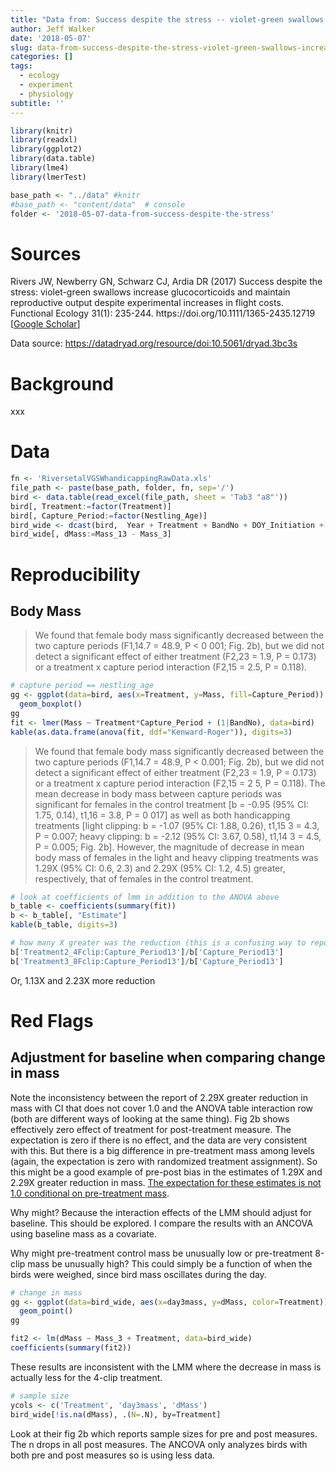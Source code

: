 ```yaml
---
title: "Data from: Success despite the stress -- violet-green swallows increase glucocorticoids and maintain reproductive output despite experimental increases in flight costs"
author: Jeff Walker
date: '2018-05-07'
slug: data-from-success-despite-the-stress-violet-green-swallows-increase-glucocorticoids-and-maintain-reproductive-output-despite-experimental-increases-in-flight-costs
categories: []
tags:
  - ecology
  - experiment
  - physiology
subtitle: ''
---
```

```r
library(knitr)
library(readxl)
library(ggplot2)
library(data.table)
library(lme4)
library(lmerTest)

base_path <- "../data" #knitr
#base_path <- "content/data"  # console
folder <- '2018-05-07-data-from-success-despite-the-stress'
```

# Sources
Rivers JW, Newberry GN, Schwarz CJ, Ardia DR (2017) Success despite the stress: violet-green swallows increase glucocorticoids and maintain reproductive output despite experimental increases in flight costs. Functional Ecology 31(1): 235-244. https://doi.org/10.1111/1365-2435.12719 [[Google Scholar](https://scholar.google.com/scholar?hl=en&as_sdt=0%2C20&q=%22Success+despite+the+stress%3A+violet‐green+swallows+increase+glucocorticoids+and+maintain+reproductive+output+despite+experimental+increases+in+flight+costs%22&btnG=){target="_blank"}]

Data source: [https://datadryad.org/resource/doi:10.5061/dryad.3bc3s](https://datadryad.org/resource/doi:10.5061/dryad.3bc3s){target="_blank"}

# Background
xxx

# Data
```r
fn <- 'RiversetalVGSWhandicappingRawData.xls'
file_path <- paste(base_path, folder, fn, sep='/')
bird <- data.table(read_excel(file_path, sheet = 'Tab3 "a8"'))
bird[, Treatment:=factor(Treatment)]
bird[, Capture_Period:=factor(Nestling_Age)]
bird_wide <- dcast(bird,  Year + Treatment + BandNo + DOY_Initiation + day3mass ~ Capture_Period, value.var=c('Mass','Time'))
bird_wide[, dMass:=Mass_13 - Mass_3]

```

# Reproducibility
## Body Mass
>We found that female body mass significantly decreased between the two capture periods (F1,14.7 = 48.9, P < 0 001; Fig. 2b), but we did not detect a significant effect of either treatment (F2,23 = 1.9, P = 0.173) or a treatment x capture period interaction (F2,15 = 2.5, P = 0.118).

```r
# capture period == nestling_age
gg <- ggplot(data=bird, aes(x=Treatment, y=Mass, fill=Capture_Period)) +
  geom_boxplot()
gg
fit <- lmer(Mass ~ Treatment*Capture_Period + (1|BandNo), data=bird)
kable(as.data.frame(anova(fit, ddf="Kenward-Roger")), digits=3)
```

> We found that female body mass significantly decreased between the two capture periods (F1,14.7 = 48.9, P < 0.001; Fig. 2b), but we did not detect a significant effect of either treatment (F2,23 = 1.9, P = 0.173) or a treatment x capture period interaction (F2,15 = 2 5, P = 0.118). The mean decrease in body mass between capture periods was significant for females in the control treatment [b = -0.95 (95% CI:  1.75,  0.14), t1,16 = 3.8, P = 0 017] as well as both handicapping treatments [light clipping: b = -1.07 (95% CI:  1.88,  0.26), t1,15 3 = 4.3, P = 0.007; heavy clipping: b = -2.12 (95% CI:  3.67,  0.58), t1,14 3 = 4.5, P = 0.005; Fig. 2b]. However, the magnitude of decrease in mean body mass of females in the light and heavy clipping treatments was 1.29X (95% CI: 0.6, 2.3) and 2.29X (95% CI: 1.2, 4.5) greater, respectively, that of females in the control treatment.

```r
# look at coefficients of lmm in addition to the ANOVA above
b_table <- coefficients(summary(fit))
b <- b_table[, "Estimate"]
kable(b_table, digits=3)

# how many X greater was the reduction (this is a confusing way to report)
b['Treatment2_4Fclip:Capture_Period13']/b['Capture_Period13']
b['Treatment3_8Fclip:Capture_Period13']/b['Capture_Period13']
```
Or, 1.13X and 2.23X more reduction

# Red Flags
## Adjustment for baseline when comparing change in mass
Note the inconsistency between the report of 2.29X greater reduction in mass with CI that does not cover 1.0 and the ANOVA table interaction row (both are different ways of looking at the same thing). Fig 2b shows effectively zero effect of treatment for post-treatment measure. The expectation is zero if there is no effect, and the data are very consistent with this. But there is a big difference in pre-treatment mass among levels (again, the expectation is zero with randomized treatment assignment). So this might be a good example of pre-post bias in the estimates of 1.29X and 2.29X greater reduction in mass. [The expectation for these estimates is not 1.0 conditional on pre-treatment mass](https://www.middleprofessor.com/files/quasipubs/change_scores.html).

Why might? Because the interaction effects of the LMM should adjust for baseline. This should be explored. I compare the results with an ANCOVA using baseline mass as a covariate.

Why might pre-treatment control mass be unusually low or pre-treatment 8-clip mass be unusually high? This could simply be a function of when the birds were weighed, since bird mass oscillates during the day.

```r

# change in mass
gg <- ggplot(data=bird_wide, aes(x=day3mass, y=dMass, color=Treatment)) +
  geom_point()
gg

fit2 <- lm(dMass ~ Mass_3 + Treatment, data=bird_wide)
coefficients(summary(fit2))
```

These results are inconsistent with the LMM where the decrease in mass is actually less for the 4-clip treatment.

```r
# sample size
ycols <- c('Treatment', 'day3mass', 'dMass')
bird_wide[!is.na(dMass), .(N=.N), by=Treatment]

```

Look at their fig 2b which reports sample sizes for pre and post measures. The n drops in all post measures. The ANCOVA only analyzes birds with both pre and post measures so is using less data.
